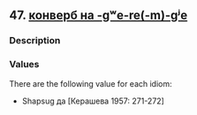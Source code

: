 ## 47. <a href =  'https://agricolamz.github.io/The_Circassian_Isoglosses_Database/47.html'>конверб на -gʷe-re(-m)-gʲe</a>
### Description



### Values
There are the following value for each idiom:

* Shapsug  да [Керашева 1957: 271-272] 

